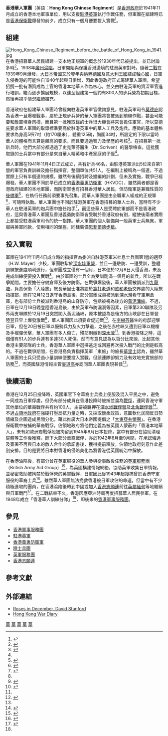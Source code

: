 {{Infobox Military Unit
|unit_name=香港華人軍團<br>Hong Kong Chinese Regiment
|image=
|caption=
|dates=1941年11月－1941年12月
|country={{HKG-1876}}
|branch=
|type=[[陸軍|陸軍]]
|size=51人
|command_structure=
|garrison= 
|ceremonial_chief=
|ceremonial_chief_label=
|colonel_of_the_regiment=
|nickname=
|motto=
|colors=
|march=
|mascot=
|battles=[[香港保衛戰|香港保衛戰]]
|notable_commanders=
|anniversaries=
}}
'''香港華人軍團'''（英語：'''Hong Kong Chinese Regiment'''）是[[港英政府|香港政府]]於1941年11月成立的香港本地軍事單位，用以支援[[駐港英軍|駐港英軍]]執行作戰任務，但軍團在組建時已是[[香港保衛戰|香港保衛戰]]爆發的前夕，成立只有一個月便要投入實戰<ref name="b9789888254347-89">{{cite book |author1=鄺智文 |coauthors=蔡耀倫 |title=孤獨前哨──太平洋戰爭中的香港戰役 |date=2013-09 |publisher=天地圖書 |location=香港 |isbn=9789888254347 |pages=89}}</ref>。

== 組建 ==
[[File:Hong_Kong_Chinese_Regiment_before_the_battle_of_Hong_Kong_in_1941.jpg|thumb]]
在香港招募華人居民組建一支本地正規軍的概念於1930年代已被提出，並已討論多時<ref name="華人在英軍服役">{{cite news |title=揭秘：華人在英軍服役的百年滄桑 |url=https://www.bbc.com/zhongwen/trad/40524887 |accessdate=2020-03-21 |work=BBC |date=2017-07-06 |archive-date=2020-04-14 |archive-url=https://web.archive.org/web/20200414060004/https://www.bbc.com/zhongwen/trad/40524887 |dead-url=no }}</ref>。1938年[[廣州戰役_(1938年)|廣州淪陷]]，日軍開始與保護香港邊境的駐港英軍對峙。隨著[[二戰|二戰]]在1939年9月爆發，[[大日本帝國|大日本帝國]]又於翌年與[[納粹德國|納粹德國]]及[[意大利王國|意大利王國]]結成[[軸心國|軸心國]]，日軍入侵香港的可能性自1940年起與日俱增，因此香港政府正式籌建華人軍團，希望招攬一批有潛質成為士官的香港本地華人作為核心，並交由駐港英軍的資深軍官進行培訓，繼而逐步擴展規模，以達至組建第一個約有800人的步兵營為初期目標，然後再視乎情況繼續擴充。

香港政府在組建華人軍團時曾經向駐港英軍軍官徵詢意見，駐港英軍司令[[莫德庇|莫德庇]]認為香港一旦爆發戰事，屬於正規步兵營的華人軍團將會被派到前線作戰，甚至可能要和敵軍埋身肉搏，而且第一批獲取錄的士兵很大機會將來會擔任軍官，所以莫德庇要求華人軍團的取錄標準要高於駐港英軍中的華人工兵及炮兵。應徵的基本體格要求為身高5呎7吋（約170厘米），體重125磅，胸圍34吋，所設定的下限以當時華人的體格而言算是頗高的要求，而且要通過智力及學歷的考核<ref name="二戰的香港華英兵-p24">{{cite book |author1=鄺智文 |coauthors=張少強、陳嘉銘、梁啟智 |title=二次大戰期間的香港華籍英兵 |location=香港 |page=24 |url=https://www.eduhk.hk/include_n/getrichfile.php?key=6e73a7614cbbc9b82954ab59f6afa0ee&secid=50946&filename=ahks/Emonograph/2016_Kwongchiman.pdf |date=2016 |accessdate=2021-11-07 |archiveurl=https://web.archive.org/web/20211026105629/https://www.eduhk.hk/include_n/getrichfile.php?key=6e73a7614cbbc9b82954ab59f6afa0ee&secid=50946&filename=ahks%2FEmonograph%2F2016_Kwongchiman.pdf |archivedate=2021-11-07 |deadurl=no}}</ref>。在招募第一批新兵時，他們大部分都通過了史克萊芬醫生（Dr. Scriven）的醫學檢查。這批獲取錄的士兵當中有部分是來自華人精英和中產家庭的子侄<ref name="二戰的香港華英兵-p16-17"/>。

華人軍團在1941年11月4日正式成立，共有新兵46名，由駐港英軍派出5位來自{{tsl|en|Middlesex Regiment|米杜息士兵團（Middlesex Regiment）}}第1營的軍官負責訓練及擔任指揮官，整個單位共51人，在編制上被稱為一個連，不過實際上只有半個連的規模，雖然有後續招聘及擴編的計劃，但未及實施，戰爭已經爆發。華人軍團不同於早已成立的[[皇家香港軍團|香港義勇防衛軍]]（HKVDC），雖然兩者都是香港政府組建的本地軍團，而防衛軍也有招募香港華人居民，但防衛軍是兼職性質的[[後備軍事動員|後備軍]]<ref name="香港重光75周年傳承歷史">{{cite news |title=立場新聞：香港重光 75 周年90後歷史迷傳承二戰香港保衛史 |url=https://www.watershedhk.com/%E7%AB%8B%E5%A0%B4%E6%96%B0%E8%81%9E%EF%BC%9A%E9%A6%99%E6%B8%AF%E9%87%8D%E5%85%89-75-%E5%91%A8%E5%B9%B490%E5%BE%8C%E6%AD%B7%E5%8F%B2%E8%BF%B7%E5%82%B3%E6%89%BF%E4%BA%8C%E6%88%B0%E9%A6%99%E6%B8%AF/ |accessdate=2022-02-13 |work=立場新聞 |publisher=Watershed Hong Kong |date=2020-08-31 |archiveurl=https://web.archive.org/web/20201022093110/https://www.watershedhk.com/%E7%AB%8B%E5%A0%B4%E6%96%B0%E8%81%9E%EF%BC%9A%E9%A6%99%E6%B8%AF%E9%87%8D%E5%85%89-75-%E5%91%A8%E5%B9%B490%E5%BE%8C%E6%AD%B7%E5%8F%B2%E8%BF%B7%E5%82%B3%E6%89%BF%E4%BA%8C%E6%88%B0%E9%A6%99%E6%B8%AF/ |archivedate=2020-10-22 |deadurl=no }}</ref>，在執行任務前須要事先召集，而華人軍團是由全職軍人組成的正規軍<ref name="二戰的香港華英兵-p16-17">{{cite book |author1=鄺智文 |coauthors=張少強、陳嘉銘、梁啟智 |title=二次大戰期間的香港華籍英兵 |location=香港 |pages=16-17 |url=https://www.eduhk.hk/include_n/getrichfile.php?key=6e73a7614cbbc9b82954ab59f6afa0ee&secid=50946&filename=ahks/Emonograph/2016_Kwongchiman.pdf |date=2016 |accessdate=2021-11-07 |archiveurl=https://web.archive.org/web/20211026105629/https://www.eduhk.hk/include_n/getrichfile.php?key=6e73a7614cbbc9b82954ab59f6afa0ee&secid=50946&filename=ahks%2FEmonograph%2F2016_Kwongchiman.pdf |archivedate=2021-11-07 |deadurl=no }}</ref>，可隨時執勤。華人軍團也不同於駐港英軍在香港招募的華人士兵，當時有不少華人在駐港英軍的炮兵團中擔任炮手<ref name="華人英兵二戰回憶">{{cite news |author1=蔡曉穎 |title=香港保衛戰：華人英兵二戰回憶 |url=https://www.bbc.com/zhongwen/trad/china/2015/08/150813_wwii_hongkong_veteran_peter-choi |accessdate=2020-04-29 |work=BBC |date=2015-08-15 |archive-date=2020-05-08 |archive-url=https://web.archive.org/web/20200508031808/https://www.bbc.com/zhongwen/trad/china/2015/08/150813_wwii_hongkong_veteran_peter-choi |dead-url=no }}</ref>，而這些華人是受聘於軍部而不是香港政府，這與香港華人軍團及香港義勇防衛軍皆受聘於香港政府有別，縱使後兩者實際上都接受駐港英軍司令的統一指揮。華人軍團的個人裝備與一般英軍士兵無異，軍服與英軍同款，使用相同的頭盔，同樣裝備[[恩菲爾德步槍|恩菲爾德步槍]]。

== 投入實戰 ==
軍團在1941年11月4日成立時的指揮官為委派自駐港英軍米杜息士兵團第1營的邁亞（H.W. Mayer）少校，軍團駐紮於[[深水埗軍營|深水埗軍營]]，並且一邊駐防、一邊受訓，整體訓練按進度順利進行，但軍團成立僅有一個月，日本便於12月8日入侵香港，未及完成訓練便要投入實戰<ref name="華人在英軍服役" />。由於軍團的士兵全為受訓剛滿一個月的新兵，所以在戰爭期間，主要擔任守備倉庫及後方防衛。在戰爭爆發後，華人軍團被調派到[[九龍塘|九龍塘]]，負責保衛「大陸旅」旅長華里士准將設於[[窩打老道|窩打老道]]和[[歌和老街|歌和老街]]交界處的大陸旅指揮部，而在12月12日退守香港島後，部分軍團成員被派到[[深水灣|深水灣]]看守軍用倉庫，也有部份士兵被派到香港島的山脊防守，包括被視為後方的[[黃泥涌峽|黃泥涌峽]]。不過，日軍在12月18日晚登陸香港島後，由於英軍布防漏洞等因素，日軍第230聯隊及另外兩支聯隊於12月19日突然闖入黃泥涌峽，原本被認為是後方的山峽卻在日軍登陸翌日早上爆發激戰<ref name="b9789620443589-94">{{cite book |title=老兵不死：香港華籍英兵（1857-1997）（增訂版） |date=2018-07 |publisher=三聯書店 (香港) |location=香港 |isbn=9789620443589 |page=94 |url=https://books.google.com.hk/books?id=9IKgDwAAQBAJ&pg=PA94&lpg=PA94&dq=%E9%A6%99%E6%B8%AF%E8%8F%AF%E4%BA%BA%E8%BB%8D%E5%9C%98&source=bl&ots=hNdtJ47eas&sig=ACfU3U17WmzN_6lg1AvdTIo1HYYCIW0HFg&hl=zh-TW&sa=X&ved=2ahUKEwj5j5_Q36voAhUByosBHSdfAYwQ6AEwDnoECAcQAQ#v=onepage&q=%E9%A6%99%E6%B8%AF%E8%8F%AF%E4%BA%BA%E8%BB%8D%E5%9C%98&f=false |accessdate=2020-03-21}}</ref>，華人軍團因此須要倉促迎戰<ref name="穿上軍服闖鬧市">{{cite web |title=穿上軍服闖鬧市，他們要打一場香港歷史保衛戰 |url=https://theinitium.com/article/20161228-hongkong-livingmonument/ |publisher=端傳媒科技 |accessdate=2020-03-21}}</ref>，在[[李樹芬_(醫生)|李樹芬]]醫生的府邸迎擊日軍，但在20日被日軍以優勢兵力及火力擊退，之後在赤柱峽又遭到日軍以機槍及手榴彈伏擊，華人軍團有多人傷亡，殘部則撤到[[深水灣|深水灣]]<ref name="b9789888254347-304-305"/>。到香港投降之時，這個僅有51人的步兵連有多達30人死傷。然而有意見認為以百分比來說，比起其他香港主要部隊的士兵，香港華人軍團中選擇逃走或回避再次投入戰鬥的比例是較高的。不過在戰爭期間，在香港島負責指揮英軍「東旅」的旅長[[華里士|華里士]]認為，雖然華人軍團的士兵只受過小量訓練便要投入實戰，但該連隊卻努力及有效地充實旅部的防務<ref name="b9789888254347-304-305">{{cite book |author1=鄺智文 |coauthors=蔡耀倫 |title=孤獨前哨──太平洋戰爭中的香港戰役 |date=2013-09 |publisher=天地圖書 |location=香港 |isbn=9789888254347 |pages=304-305}}</ref>，而英國駐港情報主管[[麥道高|麥道高]]亦認同華人軍團表現甚佳<ref name="b9789888254347-304-305"/>。

== 後續活動 ==
香港在12月25日投降時，英國軍官下令華裔士兵換上便服及混入平民之中，避免一同成為日軍俘虜，但仍有部分成員在香港投降時被捕並淪為[[戰俘|戰俘]]，連同香港守軍其他單位的華裔戰俘共有約100人，主要被羈押在[[深水埗軍營|深水埗戰俘營]]及[[北角戰俘營|北角戰俘營]]<ref name="b9789620443589-104">{{cite book |author1=鄺智文 |title=老兵不死：香港華籍英兵（1857-1997）增訂版 |date=2018-07 |publisher=三聯書店 (香港) |location=香港 |isbn=9789620443589 |page=104}}</ref>。不過[[香港日治時期|占領地政府]]在強硬打壓反抗力量之時，又採取懷柔政策，意圖軟化民間反日勢情緒及企圖造成民間分化，藉此推廣大日本帝國提倡之「[[大東亞共榮圈|大東亞共榮圈]]」。在香港保衛戰中被捕的華裔戰俘，佔領地政府將他們定義為被英國人蒙蔽的「香港本地華人」，未有如歐洲裔戰俘般被拘留到1945年8月日本投降，當中有部分在協助清理屍體等工作後獲釋，餘下大部分華裔戰俘，亦於1942年8月至9月間，在承認悔過及簽署不再與日本的敵人合作的承諾書後，獲得提前釋放，佔領地政府刻意作此差別安排，目的是要將日本對香港的侵略美化為將香港從英國統治中解放。

在香港淪陷後，有部分曾在英軍服役的華人參與從事敵後任務的[[英軍服務團|英軍服務團]]（British Army Aid Group）<ref name="海防博物館-英軍服務團">{{cite web |title=海防博物館展示香港軍事服務團歷史 |url=https://www.info.gov.hk/gia/general/201312/12/P201312120382.htm |website=香港政府新聞公報 |archiveurl=https://web.archive.org/web/20131221003028/https://www.info.gov.hk/gia/general/201312/12/P201312120382.htm |archivedate=2013-12-21 |deadurl=no}}</ref>，為英國構建情報網絡，協助英軍收集日軍情報，並秘密救助被拘禁於戰俘營的英軍戰俘，日軍因此從1943年起搜捕曾於香港守軍服役的華裔士兵<ref name="老兵俱樂部">{{cite news |author1=曾雪雯 |title=最後一代華籍英兵的「秘密基地」　老兵俱樂部的棋局與封存的歷史 |url=https://www.hk01.com/%E7%A4%BE%E5%8D%80%E5%B0%88%E9%A1%8C/230336/%E6%9C%80%E5%BE%8C%E4%B8%80%E4%BB%A3%E8%8F%AF%E7%B1%8D%E8%8B%B1%E5%85%B5%E7%9A%84-%E7%A7%98%E5%AF%86%E5%9F%BA%E5%9C%B0-%E8%80%81%E5%85%B5%E4%BF%B1%E6%A8%82%E9%83%A8%E7%9A%84%E6%A3%8B%E5%B1%80%E8%88%87%E5%B0%81%E5%AD%98%E7%9A%84%E6%AD%B7%E5%8F%B2 |accessdate=2020-04-29 |work=香港01 |date=2018-09-02 |archive-date=2020-03-26 |archive-url=https://web.archive.org/web/20200326122626/https://www.hk01.com/%E7%A4%BE%E5%8D%80%E5%B0%88%E9%A1%8C/230336/%E6%9C%80%E5%BE%8C%E4%B8%80%E4%BB%A3%E8%8F%AF%E7%B1%8D%E8%8B%B1%E5%85%B5%E7%9A%84-%E7%A7%98%E5%AF%86%E5%9F%BA%E5%9C%B0-%E8%80%81%E5%85%B5%E4%BF%B1%E6%A8%82%E9%83%A8%E7%9A%84%E6%A3%8B%E5%B1%80%E8%88%87%E5%B0%81%E5%AD%98%E7%9A%84%E6%AD%B7%E5%8F%B2 |dead-url=no }}</ref>。雖然華人軍團無法挽救香港被日軍攻佔的命運，但當中有不少積極進取的團員，在香港淪陷後轉到中國或加入[[香港志願連|香港志願連]]前往[[英屬緬甸|英屬緬甸]]等地繼續與日軍戰鬥<ref name="二戰的香港華英兵-p19-20">{{cite book |author1=鄺智文 |coauthors=張少強、陳嘉銘、梁啟智 |title=二次大戰期間的香港華籍英兵 |location=香港 |pages=19-20 |url=https://www.eduhk.hk/include_n/getrichfile.php?key=6e73a7614cbbc9b82954ab59f6afa0ee&secid=50946&filename=ahks/Emonograph/2016_Kwongchiman.pdf |date=2016 |accessdate=2021-11-07 |archiveurl=https://web.archive.org/web/20211026105629/https://www.eduhk.hk/include_n/getrichfile.php?key=6e73a7614cbbc9b82954ab59f6afa0ee&secid=50946&filename=ahks%2FEmonograph%2F2016_Kwongchiman.pdf |archivedate=2021-11-07 |deadurl=no}}</ref>。在二戰結束不久，香港因應亞洲時局再度招募華人居民參軍，在1948年成立「香港華人訓練分隊」<ref name="海防博物館-英軍服務團" />，即後來的[[香港軍事服務團|香港軍事服務團]]。

== 參見 ==
*[[香港軍事服務團|香港軍事服務團]]
*[[駐港英軍|駐港英軍]]
*[[皇家香港軍團|香港義勇防衛軍]]
*[[曉士兵團|曉士兵團]]
*[[英軍服務團|英軍服務團]]
*[[香港志願連|香港志願連]]

== 參考文獻 ==
{{reflist|2}}

== 外部連結 ==
* [https://books.google.com.hk/books/about/Roses_in_December.html?id=07cYyYoJDr4C&redir_esc=y Roses in December, David Stanford]
* [http://www.hongkongwardiary.com/searchgarrison/britishinfantry.html#_Toc113344291 Hong Kong War Diary]

[[Category:香港保衛戰|華]]
[[Category:香港軍事組織|華]]
[[Category:英属香港军事|華]]
[[Category:英屬香港部門機構|華]]
[[Category:1941年香港|華]]